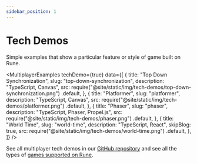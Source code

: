 ```yaml
---
sidebar_position: 1
---
```


# Tech Demos
Simple examples that show a particular feature or style of game built on Rune.


<MultiplayerExamples
  techDemo={true}
  data={[
    {
      title: "Top Down Synchronization",
      slug: "top-down-synchronization",
      description: "TypeScript, Canvas",
      src: require("@site/static/img/tech-demos/top-down-synchronization.png")
        .default,
    },
    {
      title: "Platformer",
      slug: "platformer",
      description: "TypeScript, Canvas",
      src: require("@site/static/img/tech-demos/platformer.png")
        .default,
    },
    {
      title: "Phaser",
      slug: "phaser",
      description: "TypeScript, Phaser, Propel.js",
      src: require("@site/static/img/tech-demos/phaser.png")
        .default,
    },
    {
      title: "World Time",
      slug: "world-time",
      description: "TypeScript, React",
      skipBlog: true,
      src: require("@site/static/img/tech-demos/world-time.png")
          .default,
      },
  ]}
/>

See all multiplayer tech demos in our [GitHub repository](https://github.com/rune/rune/tree/staging/tech-demos/) and see all the types of [games supported on Rune](how-it-works/supported-games.md).
